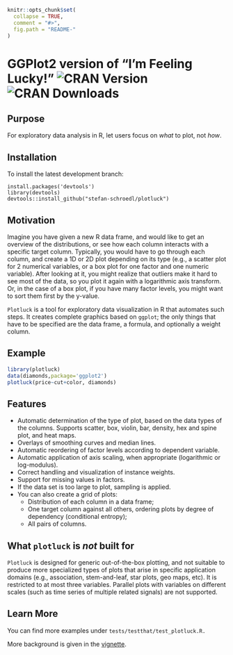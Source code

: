 
<!-- README.md is generated from README.Rmd. Please edit that file -->

```r
knitr::opts_chunk$set(
  collapse = TRUE,
  comment = "#>",
  fig.path = "README-"
)
```

# GGPlot2 version of "I'm Feeling Lucky!" ![CRAN Version](http://www.r-pkg.org/badges/version/plotluck) ![CRAN Downloads](http://cranlogs.r-pkg.org/badges/plotluck)

## Purpose

For exploratory data analysis in R, let users focus on *what* to plot, not *how*.

## Installation

To install the latest development branch:

```
install.packages('devtools')
library(devtools)
devtools::install_github("stefan-schroedl/plotluck")
```

## Motivation

Imagine you have given a new R data frame, and would like to get an overview of the distributions, or see how each column interacts with a specific target column. Typically, you would have to go through each column, and create a 1D or 2D plot depending on its type (e.g., a scatter plot for 2 numerical variables, or a box plot for one factor and one numeric variable). After looking at it, you might realize that outliers make it hard to see most of the data, so you plot it again with a logarithmic axis transform. Or, in the case of a box plot, if you have many factor levels, you might want to sort them first by the y-value.

`Plotluck` is a tool for exploratory data visualization in R that automates such steps. It creates complete graphics based on `ggplot`; the only things that have to be specified are the data frame, a formula, and optionally a weight column.

## Example

```r
library(plotluck)
data(diamonds,package='ggplot2')
plotluck(price~cut+color, diamonds)
```

## Features

* Automatic determination of the type of plot, based on the data types of the columns. Supports scatter, box, violin, bar, density, hex and spine plot, and heat maps.
* Overlays of smoothing curves and median lines.
* Automatic reordering of factor levels according to dependent variable.
* Automatic application of axis scaling, when appropriate (logarithmic or log-modulus).
* Correct handling and visualization of instance weights.
* Support for missing values in factors. 
* If the data set is too large to plot, sampling is applied.
* You can also create a grid of plots:
  * Distribution of each column in a data frame;
  * One target column against all others, ordering plots by degree of dependency (conditional entropy);
  * All pairs of columns. 

## What `plotluck` is _not_ built for

`Plotluck` is designed for generic out-of-the-box plotting, and not suitable to produce more specialized types of plots that arise in specific application domains (e.g., association, stem-and-leaf, star plots, geo maps, etc). It is restricted to at most three variables. Parallel plots with variables on different scales (such as time series of multiple related signals) are not supported.

## Learn More 

You can find more examples under `tests/testthat/test_plotluck.R.`

More background is given in the [vignette](http://htmlpreview.github.io/?https://github.com/stefan-schroedl/plotluck/blob/master/inst/doc/plotluck.html).
